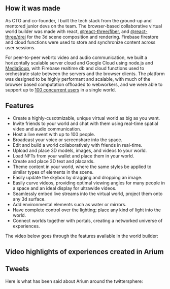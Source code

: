 
<Twitter userId="stvdionouveau" tweetId="1412882258428579844" />

## How it was made

As CTO and co-founder, I built the tech stack from the ground-up and mentored junior devs on the team. The browser-based collaborative virtual world builder was made with react, [@react-three/fiber](https://docs.pmnd.rs/react-three-fiber/getting-started/introduction), and [@react-three/drei](https://github.com/pmndrs/drei#readme) for the 3d scene composition and rendering. Firebase firestore and cloud functions were used to store and synchronize content across user sessions.

For peer-to-peer webrtc video and audio communication, we built a horizontally scalable server cloud and Google Cloud using node.js and [MediaSoup](https://mediasoup.org/), with Firebase realtime db and cloud functions used to orchestrate state between the servers and the browser clients. The platform was designed to be highly performant and scalable, with much of the browser based computation offloaded to webworkers, and we were able to support up to [100 concurrent users](https://youtube.com/watch?v=Hsdt4oixoJQ&feature=shares&t=34) in a single world.

## Features

- Create a highly-cusotmizable, unique virtual world as big as you want.
- Invite friends to your world and chat with them using real-time spatial video and audio communication.
- Host a live event with up to 100 people.
- Broadcast your voice or screenshare into the space.
- Edit and build a world collaboratively with friends in real-time.
- Upload and place 3D models, images, and videos to your world.
- Load NFTs from your wallet and place them in your world.
- Create and place 3D text and placards.
- Theme content in your world, where the same styles be applied to similar types of elements in the scene.
- Easily update the skybox by dragging and dropping an image.
- Easily curve videos, providing optimal viewing angles for many people in a space and an ideal display for ultrawide videos.
- Seamlessly embed live streams into the virtual world, project them onto any 3d surface.
- Add environmental elements such as water or mirrors.
- Have complete control over the lighting; place any kind of light into the world.
- Connect worlds together with portals, creating a networked universe of experiences.

The video below goes through the features available in the world builder:

<YouTube videoId="2zQF7qt4wWg" />

## Video highlights of experiences created in Arium

<YouTube videoId="6aJkcwozlOc" />
<YouTube videoId="UUTP9D4knm4" />
<YouTube videoId="0wFJpSaNKBY" />
<YouTube videoId="Hsdt4oixoJQ" />
<YouTube videoId="Qdr4-NE8eQs" />
<YouTube videoId="IUSVhHCgckU" />

## Tweets

Here is what has been said about Arium around the twittersphere:

<Twitter userId="morpho_genesis" tweetId="1528864168564359169" />
<Twitter userId="verticalcrypto" tweetId="1522234185561350146" />
<Twitter userId="Roon_VT" tweetId="1516119878599647233" />
<Twitter userId="nikolarrrrr" tweetId="1513768602008264708" />
<Twitter userId="untitledxyz_" tweetId="1512181535293771782" />
<Twitter userId="0xKNNY" tweetId="1509745904504479746" />
<Twitter userId="WHALEMembers" tweetId="1507655146670542862" />
<Twitter userId="verticalcrypto" tweetId="1505656450680602625" />
<Twitter userId="eduardopolitzer" tweetId="1503566403739140098" />
<Twitter userId="ROBNESSOFFICIAL" tweetId="1496557075224305668" />
<Twitter userId="HollyWoodNFTs" tweetId="1496138204180893697" />
<Twitter userId="DiverseNftArt" tweetId="1494714316955824138" />
<Twitter userId="erikmatsonart" tweetId="1493812472393854983" />
<Twitter userId="0xKNNY" tweetId="1491945864218173447" />
<Twitter userId="inxzair" tweetId="1491749911393718274" />
<Twitter userId="WizardX_0x" tweetId="1491557983687520260" />
<Twitter userId="Frank_Moth" tweetId="1490364446610534401" />
<Twitter userId="twothreefourd" tweetId="1490242868761485312" />
<Twitter userId="Arke56374430" tweetId="1489029976292835329" />
<Twitter userId="occult3d" tweetId="1488912659219206151" />
<Twitter userId="Roon_VT" tweetId="1487945706560266246" />
<Twitter userId="0xHYVE" tweetId="1486776858209402881" />
<Twitter userId="nanimalisimo" tweetId="1486557999170834434" />
<Twitter userId="shotbyadii" tweetId="1486012981293219840" />
<Twitter userId="Razzvan0" tweetId="1485810381557841926" />
<Twitter userId="MetageistVR" tweetId="1485237805638983685" />
<Twitter userId="Paddy_Stash" tweetId="1484988482061799434" />
<Twitter userId="richiehawtin" tweetId="1484624889889886219" />
<Twitter userId="verticalcrypto" tweetId="1483502524388843525" />
<Twitter userId="MuseumofCrypto" tweetId="1480605166873292801" />
<Twitter userId="A_Giant_Swan" tweetId="1473991610081841155" />
<Twitter userId="weareunitlondon" tweetId="1471480749740245001" />
<Twitter userId="Roon_VT" tweetId="1458774268083380228" />
<Twitter userId="verticalcrypto" tweetId="1442531083317354500" />
<Twitter userId="_RickStack" tweetId="1442320163295141890" />
<Twitter userId="Krista_Kim" tweetId="1438921477160636426" />
<Twitter userId="KalenIwamoto" tweetId="1438818292177768454" />
<Twitter userId="verticalcrypto" tweetId="1438521563024740357" />
<Twitter userId="weareunitlondon" tweetId="1436750332361678851" />
<Twitter userId="genuinoworld" tweetId="1432598172392644613" />
<Twitter userId="YuHaoHung1" tweetId="1423861012260810756" />
<Twitter userId="zardozclub" tweetId="1423795265291567105" />
<Twitter userId="Hackatao" tweetId="1423372851894177793" />
<Twitter userId="Hackatao" tweetId="1413181910482919425" />
<Twitter userId="martjpg" tweetId="1412876527939764224" />
<Twitter userId="MuseumofCrypto" tweetId="1412926724111683588" />
<Twitter userId="punk3178" tweetId="1412855178449936385" />
<Twitter userId="VanArman" tweetId="1412877796859392004" />
<Twitter userId="patrickamadon" tweetId="1412860657054019586" />
<Twitter userId="RatioJusta" tweetId="1410681607346864130" />
<Twitter userId="duckdarryl" tweetId="1393225703508774918" />
<Twitter userId="MrQuandomai" tweetId="1393156651738451969" />
<Twitter userId="genekogan" tweetId="1388903868226887683" />

